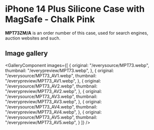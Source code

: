 
# iPhone 14 Plus Silicone Case with MagSafe - Chalk Pink

<Callout type='info' emoji='👉🏻'>**MPT73ZM/A** is an order number of this case, used for search engines, auction websites and such.</Callout>

## Image gallery

<GalleryComponent
    images={[
      {
        original: "/everysource/MPT73.webp",
        thumbnail: "/everypreview/MPT73.webp",
      },
      {
        original: "/everysource/MPT73_AV1.webp",
        thumbnail: "/everypreview/MPT73_AV1.webp",
      },
      {
        original: "/everysource/MPT73_AV2.webp",
        thumbnail: "/everypreview/MPT73_AV2.webp",
      },
      {
        original: "/everysource/MPT73_AV3.webp",
        thumbnail: "/everypreview/MPT73_AV3.webp",
      },
      {
        original: "/everysource/MPT73_AV4.webp",
        thumbnail: "/everypreview/MPT73_AV4.webp",
      },
      {
        original: "/everysource/MPT73_AV5.webp",
        thumbnail: "/everypreview/MPT73_AV5.webp",
      }
    ]}
  />
